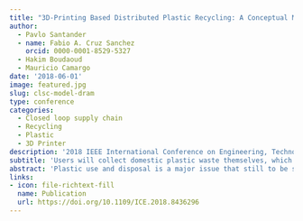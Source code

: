 ```yaml
---
title: "3D-Printing Based Distributed Plastic Recycling: A Conceptual Model for Closed-Loop Supply Chain Design"
author: 
  - Pavlo Santander
  - name: Fabio A. Cruz Sanchez
    orcid: 0000-0001-8529-5327
  - Hakim Boudaoud
  - Mauricio Camargo 
date: '2018-06-01'
image: featured.jpg
slug: clsc-model-dram
type: conference
categories:
  - Closed loop supply chain 
  - Recycling
  - Plastic
  - 3D Printer
description: '2018 IEEE International Conference on Engineering, Technology and Innovation (ICE/ITMC)'
subtitle: 'Users will collect domestic plastic waste themselves, which can be recycled at their nearest recycling points, such as FabLabs, in order to produce 3D plastic filament and thus contribute to the Circular Economy by reducing the plastic waste.  On despite its attractiveness, the complexity of this distributed approach represents a limit to this application. Moreover, the environmental and economical effectiveness still needs to be demonstrated.'
abstract: 'Plastic use and disposal is a major issue that still to be solved on the perspective of a more sustainable development of human activities. Circular economy has been proposed as a potential solution by using materials and energy through multiple phases in a recycling flow. However, most of the studies present in the literature of plastic recycling and other wastes are mainly focused on large centralized networks that try to efficiently carry their costs and / or income. In addition, particularly the centralized plastic recycling networks should face the challenge of collection and transportation for high volume and low weight polymers, affecting its economic feasibility. The emergence and development of Open-source technologies such as 3D printing extrusion and other devices provide an opportunity to explore distributed recycling as an alternative option. Under this distributed model, users will collect domestic plastic waste themselves, which can be recycled at their nearest recycling points, such as FabLabs, in order to produce 3D plastic filament and thus contribute to the Circular Economy by reducing the plastic waste.  On despite its attractiveness, the complexity of this distributed approach represents a limit to this application. Moreover, the environmental and economical effectiveness still needs to be demonstrated. In this article, a conceptual model is developed and proposed for the collection process in a Closed Loop Supply Chain (CLSC) network of local and distributed plastic recycling in order to analyze its economic and environmental feasibility.'
links:
- icon: file-richtext-fill
  name: Publication
  url: https://doi.org/10.1109/ICE.2018.8436296
---
```




